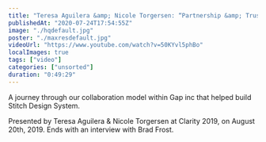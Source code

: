 ```yaml
---
title: "Teresa Aguilera &amp; Nicole Torgersen: “Partnership &amp; Trust to Fuel Growth” — Clarity 2019"
publishedAt: "2020-07-24T17:54:55Z"
image: "./hqdefault.jpg"
poster: "./maxresdefault.jpg"
videoUrl: "https://www.youtube.com/watch?v=50KYvl5phBo"
localImages: true
tags: ["video"]
categories: ["unsorted"]
duration: "0:49:29"
---
```

A journey through our collaboration model within Gap inc that helped build Stitch Design System.

Presented by Teresa Aguilera & Nicole Torgersen at Clarity 2019, on August 20th, 2019. Ends with an interview with Brad Frost.
